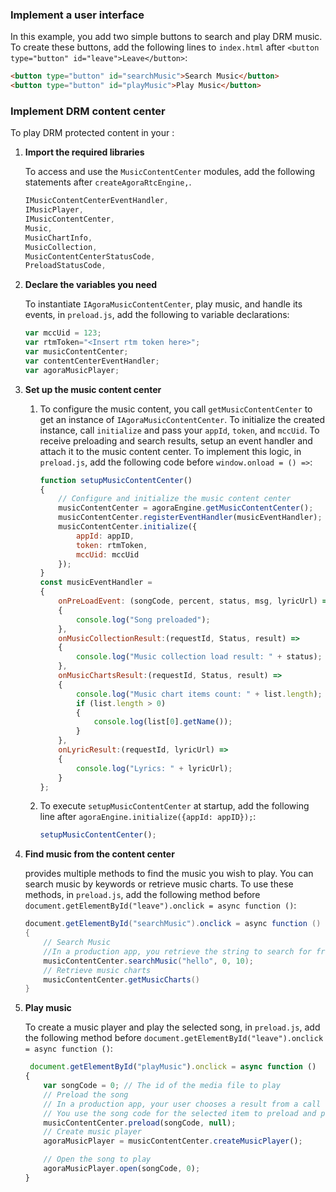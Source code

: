 <PlatformWrapper platform="electron">

### Implement a user interface

In this example, you add two simple buttons to search and play DRM music. To create these buttons, add the following lines to `index.html` after `<button type="button" id="leave">Leave</button>`:

```html
<button type="button" id="searchMusic">Search Music</button>
<button type="button" id="playMusic">Play Music</button>
```
### Implement DRM content center

To play DRM protected content in your <Vpl k="CLIENT" />:

1. **Import the required libraries**

    To access and use the `MusicContentCenter` modules, add the following statements after `createAgoraRtcEngine,`.

    ```javascript
    IMusicContentCenterEventHandler,
    IMusicPlayer,
    IMusicContentCenter,
    Music,
    MusicChartInfo,
    MusicCollection,
    MusicContentCenterStatusCode,
    PreloadStatusCode,
    ```

1. **Declare the variables you need**

    To instantiate `IAgoraMusicContentCenter`, play music, and handle its events, in `preload.js`, add the following to variable declarations:

    ```javascript
    var mccUid = 123;
    var rtmToken="<Insert rtm token here>";
    var musicContentCenter;
    var contentCenterEventHandler;
    var agoraMusicPlayer;
    ```

1. **Set up the music content center**

    1. To configure the music content, you call `getMusicContentCenter` to get an instance of `IAgoraMusicContentCenter`. To initialize the created instance, call `initialize` and pass your `appId`, `token`, and `mccUid`. To receive preloading and search results, setup an event handler and attach it to the music content center. To implement this logic, in `preload.js`, add the following code before `window.onload = () =>`:

        ```javascript
        function setupMusicContentCenter()
        {
            // Configure and initialize the music content center
            musicContentCenter = agoraEngine.getMusicContentCenter();
            musicContentCenter.registerEventHandler(musicEventHandler);
            musicContentCenter.initialize({
                appId: appID,
                token: rtmToken,
                mccUid: mccUid
            });
        }
        const musicEventHandler =
        {
            onPreLoadEvent: (songCode, percent, status, msg, lyricUrl) =>
            {
                console.log("Song preloaded");
            },
            onMusicCollectionResult:(requestId, Status, result) =>
            {
                console.log("Music collection load result: " + status);
            },
            onMusicChartsResult:(requestId, Status, result) =>
            {
                console.log("Music chart items count: " + list.length);
                if (list.length > 0) 
                {
                    console.log(list[0].getName());
                }
            },
            onLyricResult:(requestId, lyricUrl) =>
            {
                console.log("Lyrics: " + lyricUrl);
            }
        };
        ```

    1. To execute `setupMusicContentCenter` at startup, add the following line after `agoraEngine.initialize({appId: appID});`:

        ```javascript
        setupMusicContentCenter();
        ```

1. **Find music from the content center**

    <Vg k="RTEE_DRM" /> provides multiple methods to find the music you wish to play. You can search music by keywords or retrieve music charts. To use these methods, in `preload.js`, add the following method before `document.getElementById("leave").onclick = async function ()`:

    ```java
    document.getElementById("searchMusic").onclick = async function ()
    {
        // Search Music
        //In a production app, you retrieve the string to search for from your UI.
        musicContentCenter.searchMusic("hello", 0, 10);
        // Retrieve music charts
        musicContentCenter.getMusicCharts()
    }
    ```

1. **Play music**

    To create a music player and play the selected song, in `preload.js`, add the following method before `document.getElementById("leave").onclick = async function ()`:

    ```javascript
     document.getElementById("playMusic").onclick = async function ()
    {
        var songCode = 0; // The id of the media file to play
        // Preload the song
        // In a production app, your user chooses a result from a call to  searchMusic
        // You use the song code for the selected item to preload and play music.
        musicContentCenter.preload(songCode, null);
        // Create music player
        agoraMusicPlayer = musicContentCenter.createMusicPlayer();

        // Open the song to play
        agoraMusicPlayer.open(songCode, 0);
    }
    ```

</PlatformWrapper>